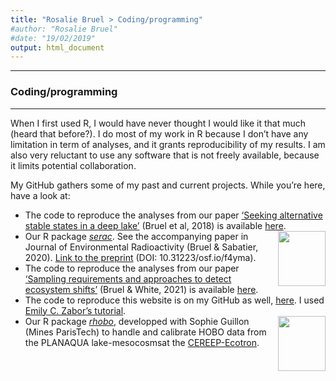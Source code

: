 ```yaml
---
title: "Rosalie Bruel > Coding/programming"
#author: "Rosalie Bruel"
#date: "19/02/2019"
output: html_document
---
```


<!-- Global site tag (gtag.js) - Google Analytics -->
<script async src="https://www.googletagmanager.com/gtag/js?id=UA-134870808-1"></script>
<script>
  window.dataLayer = window.dataLayer || [];
  function gtag(){dataLayer.push(arguments);}
  gtag('js', new Date());

  gtag('config', 'UA-134870808-1');
}
</script>

<!-- Have the title display in the tab name, but not on the html page  -->
<style>

.title{
    display: none;
}
    
</style>


***  


### Coding/programming
***

When I first used R, I would have never thought I would like it that much (heard that before?). I do most of my work in R because I don't have any limitation in term of analyses, and it grants reproducibility of my results. I am also very reluctant to use any software that is not freely available, because it limits potential collaboration.

My GitHub gathers some of my past and current projects. While you're here, have a look at:

* The code to reproduce the analyses from our paper <a href="https://www.researchgate.net/publication/323394346_Seeking_alternative_stable_states_in_a_deep_lake" target="_blank">'Seeking alternative stable states in a deep lake'</a> (Bruel et al, 2018) is available <a href="https://github.com/rosalieb/AltStableStates" target="_blank">here</a>.
* <a href="url"><img src="images/icons/hex-serac6.png" align="right" height="88" width="76" ></a> Our R package <a href="https://github.com/rosalieb/serac" target="_blank">_serac_</a>. See the accompanying paper in Journal of Environmental Radioactivity (Bruel & Sabatier, 2020). <a href="https://eartharxiv.org/f4yma/">Link to the preprint</a> (DOI: 10.31223/osf.io/f4yma).
* The code to reproduce the analyses from our paper <a href="https://www.sciencedirect.com/science/article/pii/S1470160X20310359" target="_blank">'Sampling requirements and approaches to detect ecosystem shifts'</a> (Bruel & White, 2021) is available <a href="https://github.com/rosalieb/temporal-sampling" target="_blank">here</a>.
* The code to reproduce this website is on my GitHub as well, <a href="https://github.com/rosalieb/rosaliebruelweb" target="_blank">here</a>. I used <a href="https://www.emilyzabor.com/tutorials/rmarkdown_websites_tutorial.html">Emily C. Zabor's tutorial</a>.
* <a href="https://github.com/rosalieb/rhobo" target="_blank"><img src="images/icons/hex-rhobo3.png" align="right" height="88" width="76" ></a> Our R package <a href="https://github.com/rosalieb/rhobo" target="_blank">_rhobo_</a>, developped with Sophie Guillon (Mines ParisTech) to handle and calibrate HOBO data from the PLANAQUA lake-mesocosmsat the [CEREEP-Ecotron](https://www.cereep.bio.ens.psl.eu/spip.php?article45). 
